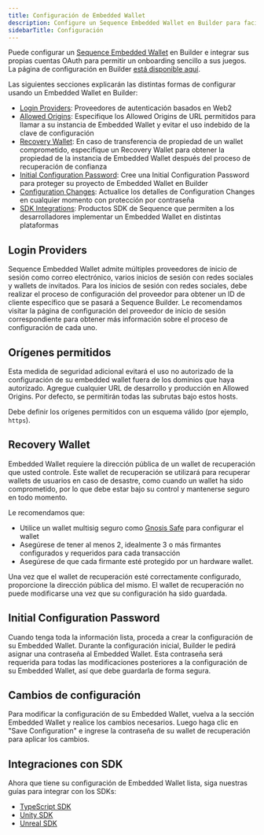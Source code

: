 ```yaml
---
title: Configuración de Embedded Wallet
description: Configure un Sequence Embedded Wallet en Builder para facilitar la incorporación de usuarios a sus juegos integrando cuentas OAuth. Aprenda a configurar proveedores de inicio de sesión como Google Auth y Apple Auth, especifique orígenes permitidos para mayor seguridad, configure un wallet de recuperación y cree una configuración inicial.
sidebarTitle: Configuración
---
```


Puede configurar un [Sequence Embedded Wallet](https://sequence.build/project/default/embedded-wallet?tab=config) en Builder e integrar sus propias cuentas OAuth para permitir un onboarding sencillo a sus juegos. La página de configuración en Builder [está disponible aquí](https://sequence.build/project/default/embedded-wallet).

Las siguientes secciones explicarán las distintas formas de configurar usando un Embedded Wallet en Builder:
- [Login Providers](/solutions/builder/embedded-wallet#login-providers): Proveedores de autenticación basados en Web2
- [Allowed Origins](/solutions/builder/embedded-wallet#allowed-origins): Especifique los Allowed Origins de URL permitidos para llamar a su instancia de Embedded Wallet y evitar el uso indebido de la clave de configuración
- [Recovery Wallet](/solutions/builder/embedded-wallet#recovery-wallet): En caso de transferencia de propiedad de un wallet comprometido, especifique un Recovery Wallet para obtener la propiedad de la instancia de Embedded Wallet después del proceso de recuperación de confianza
- [Initial Configuration Password](/solutions/builder/embedded-wallet#initial-configuration-password): Cree una Initial Configuration Password para proteger su proyecto de Embedded Wallet en Builder
- [Configuration Changes](/solutions/builder/embedded-wallet#configuration-changes): Actualice los detalles de Configuration Changes en cualquier momento con protección por contraseña
- [SDK Integrations](/solutions/builder/embedded-wallet#sdk-integrations): Productos SDK de Sequence que permiten a los desarrolladores implementar un Embedded Wallet en distintas plataformas

## Login Providers
Sequence Embedded Wallet admite múltiples proveedores de inicio de sesión como correo electrónico, varios inicios de sesión con redes sociales y wallets de invitados. Para los inicios de sesión con redes sociales, debe realizar el proceso de configuración del proveedor para obtener un ID de cliente específico que se pasará a Sequence Builder. Le recomendamos visitar la página de configuración del proveedor de inicio de sesión correspondiente para obtener más información sobre el proceso de configuración de cada uno.

## Orígenes permitidos
Esta medida de seguridad adicional evitará el uso no autorizado de la configuración de su embedded wallet fuera de los dominios que haya autorizado. Agregue cualquier URL de desarrollo y producción en Allowed Origins. Por defecto, se permitirán todas las subrutas bajo estos hosts.

Debe definir los orígenes permitidos con un esquema válido (por ejemplo, `https`).

## Recovery Wallet
Embedded Wallet requiere la dirección pública de un wallet de recuperación que usted controle. Este wallet de recuperación se utilizará para recuperar wallets de usuarios en caso de desastre, como cuando un wallet ha sido comprometido, por lo que debe estar bajo su control y mantenerse seguro en todo momento.

Le recomendamos que:
- Utilice un wallet multisig seguro como [Gnosis Safe](https://safe.global/) para configurar el wallet
- Asegúrese de tener al menos 2, idealmente 3 o más firmantes configurados y requeridos para cada transacción
- Asegúrese de que cada firmante esté protegido por un hardware wallet.

Una vez que el wallet de recuperación esté correctamente configurado, proporcione la dirección pública del mismo. El wallet de recuperación no puede modificarse una vez que su configuración ha sido guardada.

## Initial Configuration Password
Cuando tenga toda la información lista, proceda a crear la configuración de su Embedded Wallet. Durante la configuración inicial, Builder le pedirá asignar una contraseña al Embedded Wallet. Esta contraseña será requerida para todas las modificaciones posteriores a la configuración de su Embedded Wallet, así que debe guardarla de forma segura.

## Cambios de configuración
Para modificar la configuración de su Embedded Wallet, vuelva a la sección Embedded Wallet y realice los cambios necesarios. Luego haga clic en "Save Configuration" e ingrese la contraseña de su wallet de recuperación para aplicar los cambios.

## Integraciones con SDK
Ahora que tiene su configuración de Embedded Wallet lista, siga nuestras guías para integrar con los SDKs:
- [TypeScript SDK](/solutions/wallets/embedded-wallet/overview)
- [Unity SDK](/sdk/unity/overview)
- [Unreal SDK](/sdk/unreal/overview)